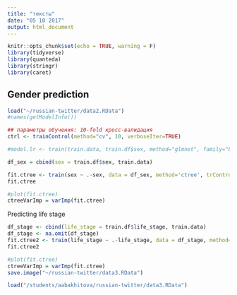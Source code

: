 ```yaml
---
title: "тексты"
date: "05 10 2017"
output: html_document
---
```


```r
knitr::opts_chunk$set(echo = TRUE, warning = F)
library(tidyverse)
library(quanteda)
library(stringr)
library(caret)
```

## Gender prediction
```r
load("~/russian-twitter/data2.RData")
#names(getModelInfo())

## параметры обучения: 10-fold кросс-валидация
ctrl <- trainControl(method="cv", 10, verboseIter=TRUE)

#model.lr <- train(train.data, train.df$sex, method="glmnet", family="binomial", trControl=ctrl)

df_sex = cbind(sex = train.df$sex, train.data) 

fit.ctree <- train(sex ~ .-sex, data = df_sex, method='ctree', trControl=ctrl)
fit.ctree

#plot(fit.ctree)
ctreeVarImp = varImp(fit.ctree)
```

Predicting life stage
```r
df_stage <- cbind(life_stage = train.df$life_stage, train.data) 
df_stage <- na.omit(df_stage)
fit.ctree2 <- train(life_stage ~ .-life_stage, data = df_stage, method='ctree', trControl=ctrl)
fit.ctree2

#plot(fit.ctree)
ctreeVarImp = varImp(fit.ctree)
save.image("~/russian-twitter/data3.RData")
```


```r
load("/students/aabakhitova/russian-twitter/data3.RData")
```

